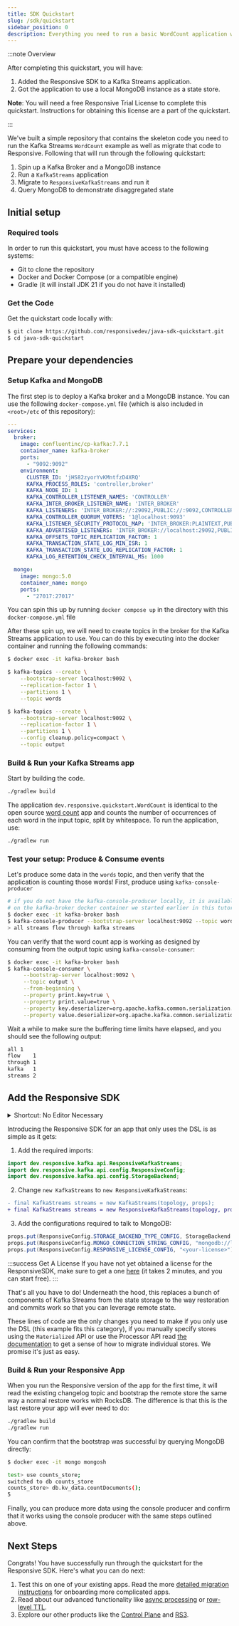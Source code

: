 ```yaml
---
title: SDK Quickstart
slug: /sdk/quickstart
sidebar_position: 0
description: Everything you need to run a basic WordCount application with the Responsive SDK
---
```


:::note Overview

After completing this quickstart, you will have:

1. Added the Responsive SDK to a Kafka Streams application.
1. Got the application to use a local MongoDB instance as a state store.

__Note__: You will need a free Responsive Trial License to complete this quickstart. Instructions for obtaining this
license are a part of the quickstart.

:::

We've built a simple repository that contains the skeleton code you need to run the Kafka
Streams `WordCount` example as well as migrate that code to Responsive. Following that will
run through the following quickstart:

1. Spin up a Kafka Broker and a MongoDB instance
1. Run a `KafkaStreams` application
1. Migrate to `ResponsiveKafkaStreams` and run it
1. Query MongoDB to demonstrate disaggregated state

## Initial setup

### Required tools

In order to run this quickstart, you must have access to the following systems:

- Git to clone the repository
- Docker and Docker Compose (or a compatible engine)
- Gradle (it will install JDK 21 if you do not have it installed)

### Get the Code

Get the quickstart code locally with:

```sh
$ git clone https://github.com/responsivedev/java-sdk-quickstart.git
$ cd java-sdk-quickstart
```

## Prepare your dependencies

### Setup Kafka and MongoDB

The first step is to deploy a Kafka broker and a MongoDB instance. You can use the
following `docker-compose.yml` file (which is also included in `<root>/etc` of this repository):

```yaml showLineNumbers title="docker-compose.yml"
---
services:
  broker:
    image: confluentinc/cp-kafka:7.7.1
    container_name: kafka-broker
    ports:
      - "9092:9092"
    environment:
      CLUSTER_ID: 'jHS82zyorYvKMntfzD4XRQ'
      KAFKA_PROCESS_ROLES: 'controller,broker'
      KAFKA_NODE_ID: 1
      KAFKA_CONTROLLER_LISTENER_NAMES: 'CONTROLLER'
      KAFKA_INTER_BROKER_LISTENER_NAME: 'INTER_BROKER'
      KAFKA_LISTENERS: 'INTER_BROKER://:29092,PUBLIC://:9092,CONTROLLER://:9093'
      KAFKA_CONTROLLER_QUORUM_VOTERS: '1@localhost:9093'
      KAFKA_LISTENER_SECURITY_PROTOCOL_MAP: 'INTER_BROKER:PLAINTEXT,PUBLIC:PLAINTEXT,CONTROLLER:PLAINTEXT'
      KAFKA_ADVERTISED_LISTENERS: 'INTER_BROKER://localhost:29092,PUBLIC://localhost:9092'
      KAFKA_OFFSETS_TOPIC_REPLICATION_FACTOR: 1
      KAFKA_TRANSACTION_STATE_LOG_MIN_ISR: 1
      KAFKA_TRANSACTION_STATE_LOG_REPLICATION_FACTOR: 1
      KAFKA_LOG_RETENTION_CHECK_INTERVAL_MS: 1000

  mongo:
    image: mongo:5.0
    container_name: mongo
    ports:
      - "27017:27017"
```

You can spin this up by running `docker compose up` in the directory
with this `docker-compose.yml` file

After these spin up, we will need to create topics in the broker for
the Kafka Streams application to use. You can do this by executing
into the docker container and running the following commands:

```sh
$ docker exec -it kafka-broker bash

$ kafka-topics --create \
    --bootstrap-server localhost:9092 \
    --replication-factor 1 \
    --partitions 1 \
    --topic words

$ kafka-topics --create \
    --bootstrap-server localhost:9092 \
    --replication-factor 1 \
    --partitions 1 \
    --config cleanup.policy=compact \
    --topic output
```

### Build & Run your Kafka Streams app

Start by building the code.

```sh
./gradlew build
```

The application `dev.responsive.quickstart.WordCount` is identical
to the open source [word count](https://kafka.apache.org/39/documentation/streams/quickstart) app
and counts the number of occurrences of each word in the input
topic, split by whitespace. To run the application, use:

```sh
./gradlew run
```

### Test your setup: Produce & Consume events

Let's produce some data in the `words` topic, and then verify that
the application is counting those words! First, produce using `kafka-console-producer`

```bash
# if you do not have the kafka-console-producer locally, it is available
# on the kafka-broker docker container we started earlier in this tutorial
$ docker exec -it kafka-broker bash
$ kafka-console-producer --bootstrap-server localhost:9092 --topic words
> all streams flow through kafka streams
```

You can verify that the word count app is working as designed by consuming
from the output topic using `kafka-console-consumer`:

```bash
$ docker exec -it kafka-broker bash
$ kafka-console-consumer \
     --bootstrap-server localhost:9092 \
     --topic output \
     --from-beginning \
     --property print.key=true \
     --property print.value=true \
     --property key.deserializer=org.apache.kafka.common.serialization.StringDeserializer \
     --property value.deserializer=org.apache.kafka.common.serialization.LongDeserializer
```

Wait a while to make sure the buffering time limits have elapsed, and you should see the following
output:

```txt
all	1
flow	1
through	1
kafka	1
streams	2
```

## Add the Responsive SDK

<details>
<summary>Shortcut: No Editor Necessary</summary>

Copy the follow diff and run `pbpaste | git apply` to apply it.

```diff showLineNumbers title="patch.diff"
diff --git a/app/src/main/java/dev/responsive/quickstart/WordCount.java b/app/src/main/java/dev/responsive/quickstart/WordCount.java
index f53d193..a2bbe9a 100644
--- a/app/src/main/java/dev/responsive/quickstart/WordCount.java
+++ b/app/src/main/java/dev/responsive/quickstart/WordCount.java
@@ -1,5 +1,6 @@
 package dev.responsive.quickstart;

+import dev.responsive.kafka.api.ResponsiveKafkaStreams;
 import dev.responsive.kafka.api.config.ResponsiveConfig;
 import dev.responsive.kafka.api.config.StorageBackend;
 import java.util.Arrays;
@@ -44,7 +45,7 @@ public class WordCount {

         final Topology topology = builder.build();

-        final KafkaStreams streams = new KafkaStreams(topology, props);
+        final KafkaStreams streams = new ResponsiveKafkaStreams(topology, props);
         final CountDownLatch latch = new CountDownLatch(1);

         // attach shutdown handler to catch control-c

```

To update the license in the code to your trial license, you can run the following command:
```bash
LICENSE='<YOUR_LICENSE>'; sed -i '' "s|<YOUR_LICENSE>|${LICENSE}|" app/src/main/java/dev/responsive/quickstart/WordCount.java
```

You can now skip to the next section.

</details>

Introducing the Responsive SDK for an app that only uses the DSL
is as simple as it gets:

1. Add the required imports:
```java
import dev.responsive.kafka.api.ResponsiveKafkaStreams;
import dev.responsive.kafka.api.config.ResponsiveConfig;
import dev.responsive.kafka.api.config.StorageBackend;
```
2. Change `new KafkaStreams` to `new ResponsiveKafkaStreams`:
```diff
- final KafkaStreams streams = new KafkaStreams(topology, props);
+ final KafkaStreams streams = new ResponsiveKafkaStreams(topology, props);
```
3. Add the configurations required to talk to MongoDB:
```java
props.put(ResponsiveConfig.STORAGE_BACKEND_TYPE_CONFIG, StorageBackend.MONGO_DB.name());
props.put(ResponsiveConfig.MONGO_CONNECTION_STRING_CONFIG, "mongodb://localhost:27017");
props.put(ResponsiveConfig.RESPONSIVE_LICENSE_CONFIG, "<your-license>");
```

:::success Get A License
If you have not yet obtained a license for the ResponsiveSDK, make sure to get a one
[here](https://cloud.responsive.dev) (it takes 2 minutes, and you can start free).
:::

That's all you have to do! Underneath the hood, this replaces a bunch
of components of Kafka Streams from the state storage to the way
restoration and commits work so that you can leverage remote state.

These lines of code are the only changes you need to make if you only use the DSL (this example fits
this category), if you manually
specify stores using the `Materialized` API or use the Processor API
read [the documentation](migrate) to get a sense of how
to migrate individual stores. We promise it's just as easy.

### Build & Run your Responsive App

When you run the Responsive version of the app for the first time,
it will read the existing changelog topic and bootstrap the remote
store the same way a normal restore works with RocksDB. The difference
is that this is the last restore your app will ever need to do:

```sh
./gradlew build
./gradlew run
```

You can confirm that the bootstrap was successful by querying MongoDB
directly:

```sh
$ docker exec -it mongo mongosh

test> use counts_store;
switched to db counts_store
counts_store> db.kv_data.countDocuments();
5
```

Finally, you can produce more data using the console producer
and confirm that it works using the console producer with the
same steps outlined above.

## Next Steps

Congrats! You have successfully run through the quickstart for the
Responsive SDK. Here's what you can do next:

1. Test this on one of your existing apps. Read the more [detailed migration instructions](migrate) for
onboarding more complicated apps.
1. Read about our advanced functionality like [async processing](async-processing) or [row-level TTL](stores#time-to-live-for-key-value-stores).
1. Explore our other products like the [Control Plane](/control-plane) and [RS3](/storage/rs3).
